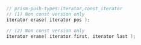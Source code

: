 ```cpp
// prism-push-types:iterator,const_iterator
// (1) Non const version only
iterator erase( iterator pos );

// (2) Non const version only
iterator erase( iterator first, iterator last );
```